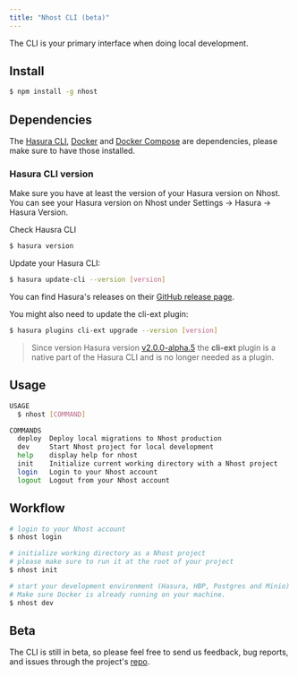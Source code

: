 ```yaml
---
title: "Nhost CLI (beta)"
---
```


The CLI is your primary interface when doing local development.

## Install

```bash
$ npm install -g nhost
```

## Dependencies

The [Hasura CLI](https://hasura.io/docs/1.0/graphql/core/hasura-cli/install-hasura-cli.html#install-hasura-cli), [Docker](https://docs.docker.com/get-docker/) and [Docker Compose](https://docs.docker.com/compose/install/) are dependencies, please make sure to have those installed.

### Hasura CLI version

Make sure you have at least the version of your Hasura version on Nhost. You can see your Hasura version on Nhost under Settings -> Hasura -> Hasura Version.

Check Hausra CLI

```bash
$ hasura version
```

Update your Hasura CLI:

```bash
$ hasura update-cli --version [version]
```

You can find Hasura's releases on their [GitHub release page](https://github.com/hasura/graphql-engine/releases).

You might also need to update the cli-ext plugin:

```bash
$ hasura plugins cli-ext upgrade --version [version]
```

> Since version Hasura version [v2.0.0-alpha.5](https://github.com/hasura/graphql-engine/releases/tag/v2.0.0-alpha.5) the **cli-ext** plugin is a native part of the Hasura CLI and is no longer needed as a plugin.

## Usage

```bash
USAGE
  $ nhost [COMMAND]

COMMANDS
  deploy  Deploy local migrations to Nhost production
  dev     Start Nhost project for local development
  help    display help for nhost
  init    Initialize current working directory with a Nhost project
  login   Login to your Nhost account
  logout  Logout from your Nhost account
```

## Workflow

```bash
# login to your Nhost account
$ nhost login

# initialize working directory as a Nhost project
# please make sure to run it at the root of your project
$ nhost init

# start your development environment (Hasura, HBP, Postgres and Minio)
# Make sure Docker is already running on your machine.
$ nhost dev
```

## Beta

The CLI is still in beta, so please feel free to send us feedback, bug reports, and issues through the project's [repo](https://github.com/nhost/cli).
